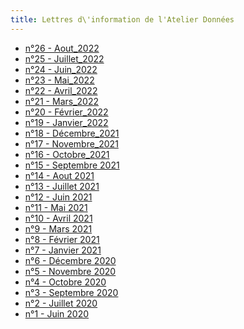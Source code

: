 ```yaml
---
title: Lettres d\'information de l'Atelier Données
--- 
```


- [n°26 - Aout_2022](/lettres/26-Aout_2022.md)
- [n°25 - Juillet_2022](/lettres/25-Juillet_2022.md)
- [n°24 - Juin_2022](/lettres/24-Juin_2022.md)
- [n°23 - Mai_2022](/lettres/23-Mai_2022.md)
- [n°22 - Avril_2022](/lettres/22-Avril_2022.md) 
- [n°21 - Mars_2022](/lettres/21-Mars_2022.md)
- [n°20 - Février_2022](/lettres/20-Février_2022.md) 
- [n°19 - Janvier_2022](/lettres/19-Janvier_2022.md)
- [n°18 - Décembre_2021](/lettres/18-Decembre_2021.md) 
- [n°17 - Novembre_2021](/lettres/17-Novembre_2021.md)
- [n°16 - Octobre_2021](/lettres/16-Octobre_2021.md) 
- [n°15 - Septembre 2021](/lettres/15-Septembre_2021.md)
- [n°14 - Aout 2021](/lettres/14-Aout_2021.md)
- [n°13 - Juillet 2021](/lettres/13-Juillet_2021.md)
- [n°12 - Juin 2021](/lettres/12-Juin_2021.md)
- [n°11 - Mai 2021](/lettres/11-Mai_2021.md)
- [n°10 - Avril 2021](/lettres/10-Avril_2021.md)
- [n°9 - Mars 2021](/lettres/09-Mars_2021.md)
- [n°8 - Février 2021](/lettres/08-Février_2021.md)
- [n°7 - Janvier 2021](/lettres/07-Janvier_2021.md)
- [n°6 - Décembre 2020](/lettres/06-Décembre_2020.md)
- [n°5 - Novembre 2020](/lettres/05-Novembre_2020.md)
- [n°4 - Octobre 2020](/lettres/04-Octobre_2020.md)
- [n°3 - Septembre 2020](/lettres/03-Septembre_2020.md)
- [n°2 - Juillet 2020](/lettres/02-Juillet_2020.md)
- [n°1 - Juin 2020](/lettres/01-Juin_2020.md)
